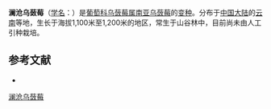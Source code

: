 {{Infraspeciesbox
| name = 澜沧乌蔹莓
| status = 
| status_system = 
| image =
| genus = Cayratia
| species link = 南亚乌蔹莓
| species = timoriensis
| varietas = mekongensis
| authority = (C. Y. Wu ex W. T. Wang) C. L. Li
}}

'''澜沧乌蔹莓'''（[[学名|学名]]：{{lang|la|''Cayratia timoriensis'' var. ''mekongensis''}}）是[[葡萄科|葡萄科]][[乌蔹莓属|乌蔹莓属]][[南亚乌蔹莓|南亚乌蔹莓]]的[[变种|变种]]。分布于[[中国大陆|中国大陆]]的[[云南|云南]]等地，生长于海拔1,100米至1,200米的地区，常生于山谷林中，目前尚未由人工引种栽培。

== 参考文献 ==
<div class="references-small">
* {{cite web| url =http://www.bioinfo.cn/db05/KmzwSpecies.php?action=view&id=28809| title =澜沧乌蔹莓（变种）| work =《中国高等植物数据库全库》| publisher =中国科学院微生物研究所| author =昆明植物研究所| accessdate =2009-02-26| deadurl =yes| archiveurl =https://web.archive.org/web/20160305074935/http://www.bioinfo.cn/db05/KmzwSpecies.php?action=view&id=28809| archivedate =2016-03-05}}
</div>
{{Taxonbar|from=Q18231366}}

[[Category:乌蔹莓属|澜沧乌蔹莓]]


{{植物小作品}}